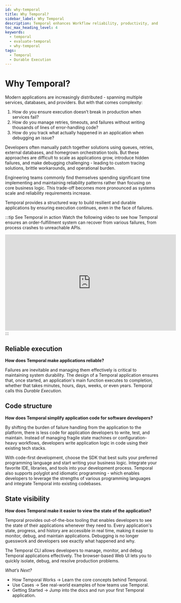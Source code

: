 ```yaml
---
id: why-temporal
title: Why Temporal?
sidebar_label: Why Temporal
description: Temporal enhances Workflow reliability, productivity, and state visibility for developers by offering Durable Execution, simplified code structures, and robust monitoring tools.
toc_max_heading_level: 4
keywords:
  - temporal
  - evaluate-temporal
  - why-temporal
tags:
  - Temporal
  - Durable Execution
---
```


# Why Temporal?
Modern applications are increasingly distributed - spanning multiple services, databases, and providers. 
But with that comes complexity:
1. How do you ensure execution doesn’t break in production when services fail?
2. How do you manage retries, timeouts, and failures without writing thousands of lines of error-handling code?
3. How do you track what actually happened in an application when debugging an issue?

Developers often manually patch together solutions using queues, retries, external databases, and homegrown orchestration tools. 
But these approaches are difficult to scale as applications grow, introduce hidden failures, and make debugging challenging - leading to custom tracing solutions, brittle workarounds, and operational burden.

Engineering teams commonly find themselves spending significant time implementing and maintaining reliability patterns rather than focusing on core business logic. 
This trade-off becomes more pronounced as systems scale and reliability requirements increase. 

Temporal provides a structured way to build resilient and durable applications by ensuring execution continues, even in the face of failures.

:::tip See Temporal in action
Watch the following video to see how Temporal ensures an order-fulfillment system can recover from various failures, from process crashes to unreachable APIs.

<div style={{ display: 'flex', justifyContent: 'center' }}>
    <iframe width="560" height="315"
        src="https://www.youtube.com/embed/dNVmRfWsNkM?si=cfwAJgr2zaoro97P"
        title="YouTube video player"
        frameborder="0"
        allow="accelerometer; autoplay; clipboard-write; encrypted-media; gyroscope; picture-in-picture; web-share"
        referrerpolicy="strict-origin-when-cross-origin" allowfullscreen></iframe>
</div>
:::


## Reliable execution

**How does Temporal make applications reliable?**

Failures are inevitable and managing them effectively is critical to maintaining system durability. 
The design of a Temporal application ensures that, once started, an application's main function executes to completion, whether that takes minutes, hours, days, weeks, or even years.
Temporal calls this _Durable Execution._ 

## Code structure

**How does Temporal simplify application code for software developers?**

By shifting the burden of failure handling from the application to the platform, there is less code for application developers to write, test, and maintain.
Instead of managing fragile state machines or configuration-heavy workflows, developers write application logic in code using their existing tech stacks.

With code-first development, choose the SDK that best suits your preferred programming language and start writing your business logic.
Integrate your favorite IDE, libraries, and tools into your development process.
Temporal also supports polyglot and idiomatic programming - which enables developers to leverage the strengths of various programming languages and integrate Temporal into existing codebases.

## State visibility

**How does Temporal make it easier to view the state of the application?**

Temporal provides out-of-the-box tooling that enables developers to see the state of their applications whenever they need to.
Every application's state, progress, and history are accessible in real time, making it easier to monitor, debug, and maintain applications. 
Debugging is no longer guesswork and developers see exactly what happened and why.

The Temporal CLI allows developers to manage, monitor, and debug Temporal applications effectively.
The browser-based Web UI lets you to quickly isolate, debug, and resolve production problems.

*What’s Next?*
- How Temporal Works → Learn the core concepts behind Temporal.
- Use Cases → See real-world examples of how teams use Temporal.
- Getting Started → Jump into the docs and run your first Temporal application.